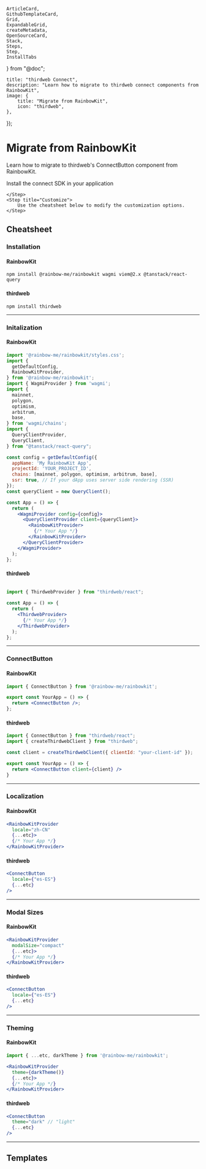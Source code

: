 	ArticleCard,
	GithubTemplateCard,
	Grid,
	ExpandableGrid,
	createMetadata,
	OpenSourceCard,
	Stack,
	Steps,
	Step,
	InstallTabs
} from "@doc";

	title: "thirdweb Connect",
	description: "Learn how to migrate to thirdweb connect components from RainbowKit",
	image: {
		title: "Migrate from RainbowKit",
		icon: "thirdweb",
	},
});

# Migrate from RainbowKit

Learn how to migrate to thirdweb's ConnectButton component from RainbowKit.

<Steps>
	<Step title="Installation">
		Install the connect SDK in your application
		<InstallTabs
			npm="npm i thirdweb"
			yarn="yarn add thirdweb"
			pnpm="pnpm i thirdweb"
			bun="bun i thirdweb"
		/>
	</Step>
	<Step title="">

	</Step>
	<Step title="Customize">
		Use the cheatsheet below to modify the customization options. 
	</Step>
</Steps>

## Cheatsheet

### Installation

#### RainbowKit

```npm install @rainbow-me/rainbowkit wagmi viem@2.x @tanstack/react-query```

#### thirdweb

```npm install thirdweb```

<hr/>

### Initalization

#### RainbowKit

```jsx
import '@rainbow-me/rainbowkit/styles.css';
import {
  getDefaultConfig,
  RainbowKitProvider,
} from '@rainbow-me/rainbowkit';
import { WagmiProvider } from 'wagmi';
import {
  mainnet,
  polygon,
  optimism,
  arbitrum,
  base,
} from 'wagmi/chains';
import {
  QueryClientProvider,
  QueryClient,
} from "@tanstack/react-query";

const config = getDefaultConfig({
  appName: 'My RainbowKit App',
  projectId: 'YOUR_PROJECT_ID',
  chains: [mainnet, polygon, optimism, arbitrum, base],
  ssr: true, // If your dApp uses server side rendering (SSR)
});
const queryClient = new QueryClient();

const App = () => {
  return (
    <WagmiProvider config={config}>
      <QueryClientProvider client={queryClient}>
        <RainbowKitProvider>
          {/* Your App */}
        </RainbowKitProvider>
      </QueryClientProvider>
    </WagmiProvider>
  );
};
```

#### thirdweb

```jsx

import { ThirdwebProvider } from "thirdweb/react";
  
const App = () => {
  return (
    <ThirdwebProvider>
      {/* Your App */}
    </ThirdwebProvider>
  );
};
```

<hr/>

### ConnectButton

#### RainbowKit

```jsx
import { ConnectButton } from '@rainbow-me/rainbowkit';

export const YourApp = () => {
  return <ConnectButton />;
};
```

#### thirdweb

```jsx
import { ConnectButton } from "thirdweb/react";
import { createThirdwebClient } from "thirdweb";

const client = createThirdwebClient({ clientId: "your-client-id" });

export const YourApp = () => {
  return <ConnectButton client={client} />
}
```

<hr/>

### Localization

#### RainbowKit

```jsx
<RainbowKitProvider 
  locale="zh-CN" 
  {...etc}>
  {/* Your App */}
</RainbowKitProvider>
```

#### thirdweb

```jsx
<ConnectButton
  locale={"es-ES"}
  {...etc}
/>
```

<hr/>

### Modal Sizes

#### RainbowKit

```jsx
<RainbowKitProvider 
  modalSize="compact" 
  {...etc}>
  {/* Your App */}
</RainbowKitProvider>
```

#### thirdweb

```jsx
<ConnectButton
  locale={"es-ES"}
  {...etc}
/>
```

<hr/>

### Theming

#### RainbowKit

```jsx
import { ...etc, darkTheme } from '@rainbow-me/rainbowkit';

<RainbowKitProvider 
  theme={darkTheme()} 
  {...etc}>
  {/* Your App */}
</RainbowKitProvider>
```

#### thirdweb

```jsx
<ConnectButton
  theme="dark" // "light"
  {...etc}
/>
```

<hr/>


## Templates

<Grid>
    <GithubTemplateCard
	    title="Wagmi Adapter"
	    href="https://github.com/thirdweb-example/wagmi-adapter-example"
	    tag="Example"
    />
    <GithubTemplateCard
	    title="Ethers Adapter"
	    href="https://github.com/thirdweb-example/ethers-adapter-example"
	    tag="Example"
    />
</Grid>